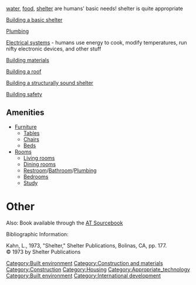 {{mergefrom|shelters}}
{{mergefrom|Innovative sheltering 1 The problem of providing emergency shelter}}

[[water]], [[food]], [[shelter]] are humans' basic needs! shelter is quite appropriate


[[Building a basic shelter]]

[[Plumbing]]


[[Electrical systems]] - humans use energy to cook, modify temperatures, run nifty electronic devices, and other stuff


[[Building materials]]

[[Building a roof]]



[[Building a structurally sound shelter]]

[[Building safety]]

==Amenities==
* [[Furniture]]
** [[Tables]]
** [[Chairs]]
** [[Beds]]
* [[Rooms]]
** [[Living rooms]]
** [[Dining rooms]]
** [[Restroom]]/[[Bathroom]]/[[Plumbing]]
** [[Bedrooms]]
** [[Study]]

= Other =
Also: Book available through the [[AT Sourcebook]]

Bibliographic Information:

Kahn, L., 1973, "Shelter," Shelter Publications, Bolinas, CA, pp. 177. 
<br /> © 1973 by Shelter Publications

[[Category:Shelter| ]]
[[Category:Built environment]]
[[Category:Construction and materials]]
[[Category:Construction]]
[[Category:Housing]]
[[Category:Appropriate_technology]]
[[Category:Built environment]]
[[Category:International development]]